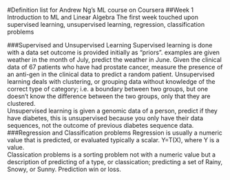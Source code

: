 #Definition list for Andrew Ng's ML course on Coursera
##Week 1 Introduction to ML and Linear Algebra
  The first week touched upon supervised learning, unsupervised learning, regression, classification problems

###Supervised and Unsupervised Learning
 Supervised learning is done with a data set outcome is provided initially as "priors".  examples are given weather in the month of July, predict the weather in June.  Given the clinical data of 67 patients who have had prostate cancer, measure the presence of an anti-gen in the clinical data to predict a random patient.  Unsupervised learning deals with clustering, or grouping data without knowledge of the correct type of category; i.e.  a boundary between two groups, but one doesn't know the difference between the two groups, only that they are clustered.  
    Unsupervised learning is given a genomic data of a person, predict if they have diabetes, this is unsupervised because you only have their data sequences, not the outcome of previous diabetes sequence data.  
###Regression and Classification problems
 Regression is usually a numeric value that is predicted, or evaluated typically a scalar.  Y=T(X), where Y is a value.  
 Classication problems is a sorting problem not with a numeric value but a description of predicting of a type, or classication;  predicting a set of Rainy, Snowy, or Sunny.  Prediction win or loss.  

